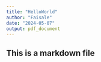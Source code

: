 ---
title: "HelloWorld"
author: "Faisale"
date: "2024-05-07"
output: pdf_document
---

## This is a markdown file

